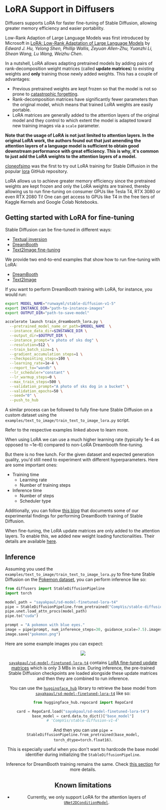 <!--Copyright 2023 The HuggingFace Team. All rights reserved.

Licensed under the Apache License, Version 2.0 (the "License"); you may not use this file except in compliance with
the License. You may obtain a copy of the License at

http://www.apache.org/licenses/LICENSE-2.0

Unless required by applicable law or agreed to in writing, software distributed under the License is distributed on
an "AS IS" BASIS, WITHOUT WARRANTIES OR CONDITIONS OF ANY KIND, either express or implied. See the License for the
specific language governing permissions and limitations under the License.
-->

# LoRA Support in Diffusers 

Diffusers supports LoRA for faster fine-tuning of Stable Diffusion, allowing greater memory efficiency and easier portability. 

Low-Rank Adaption of Large Language Models was first introduced by Microsoft in
[LoRA: Low-Rank Adaptation of Large Language Models](https://arxiv.org/abs/2106.09685) by *Edward J. Hu, Yelong Shen, Phillip Wallis, Zeyuan Allen-Zhu, Yuanzhi Li, Shean Wang, Lu Wang, Weizhu Chen*.

In a nutshell, LoRA allows adapting pretrained models by adding pairs of rank-decomposition weight matrices (called **update matrices**) 
to existing weights and **only** training those newly added weights. This has a couple of advantages:

- Previous pretrained weights are kept frozen so that the model is not so prone to [catastrophic forgetting](https://www.pnas.org/doi/10.1073/pnas.1611835114). 
- Rank-decomposition matrices have significantly fewer parameters than the original model, which means that trained LoRA weights are easily portable.
- LoRA matrices are generally added to the attention layers of the original model and they control to which extent the model is adapted toward new training images via a `scale` parameter.

**__Note that the usage of LoRA is not just limited to attention layers. In the original LoRA work, the authors found out that just amending
the attention layers of a language model is sufficient to obtain good downstream performance with great efficiency. This is why, it's common
to just add the LoRA weights to the attention layers of a model.__**

[cloneofsimo](https://github.com/cloneofsimo) was the first to try out LoRA training for Stable Diffusion in the popular [lora](https://github.com/cloneofsimo/lora) GitHub repository.

<Tip>

LoRA allows us to achieve greater memory efficiency since the pretrained weights are kept frozen and only the LoRA weights are trained, thereby
allowing us to run fine-tuning on consumer GPUs like Tesla T4, RTX 3080 or even RTX 2080 Ti! One can get access to GPUs like T4 in the free 
tiers of Kaggle Kernels and Google Colab Notebooks.

</Tip>

## Getting started with LoRA for fine-tuning

Stable Diffusion can be fine-tuned in different ways:

* [Textual inversion](https://huggingface.co/docs/diffusers/main/en/training/text_inversion)
* [DreamBooth](https://huggingface.co/docs/diffusers/main/en/training/dreambooth) 
* [Text2Image fine-tuning](https://huggingface.co/docs/diffusers/main/en/training/text2image) 

We provide two end-to-end examples that show how to run fine-tuning with LoRA:

* [DreamBooth](https://github.com/huggingface/diffusers/tree/main/examples/dreambooth#training-with-low-rank-adaptation-of-large-language-models-lora) 
* [Text2Image](https://github.com/huggingface/diffusers/tree/main/examples/text_to_image#training-with-lora)

If you want to perform DreamBooth training with LoRA, for instance, you would run:

```bash
export MODEL_NAME="runwayml/stable-diffusion-v1-5"
export INSTANCE_DIR="path-to-instance-images"
export OUTPUT_DIR="path-to-save-model"

accelerate launch train_dreambooth_lora.py \
  --pretrained_model_name_or_path=$MODEL_NAME  \
  --instance_data_dir=$INSTANCE_DIR \
  --output_dir=$OUTPUT_DIR \
  --instance_prompt="a photo of sks dog" \
  --resolution=512 \
  --train_batch_size=1 \
  --gradient_accumulation_steps=1 \
  --checkpointing_steps=100 \
  --learning_rate=1e-4 \
  --report_to="wandb" \
  --lr_scheduler="constant" \
  --lr_warmup_steps=0 \
  --max_train_steps=500 \
  --validation_prompt="A photo of sks dog in a bucket" \
  --validation_epochs=50 \
  --seed="0" \
  --push_to_hub
```

A similar process can be followed to fully fine-tune Stable Diffusion on a custom dataset using the
`examples/text_to_image/train_text_to_image_lora.py` script.

Refer to the respective examples linked above to learn more. 

<Tip>

When using LoRA we can use a much higher learning rate (typically 1e-4 as opposed to ~1e-6) compared to non-LoRA Dreambooth fine-tuning.

</Tip>

But there is no free lunch. For the given dataset and expected generation quality, you'd still need to experiment with
different hyperparameters. Here are some important ones:

* Training time
    * Learning rate 
    * Number of training steps
* Inference time 
    * Number of steps 
    * Scheduler type

Additionally, you can follow [this blog](https://huggingface.co/blog/dreambooth) that documents some of our experimental
findings for performing DreamBooth training of Stable Diffusion.

When fine-tuning, the LoRA update matrices are only added to the attention layers. To enable this, we added new weight
loading functionalities. Their details are available [here](https://huggingface.co/docs/diffusers/main/en/api/loaders).

## Inference 

Assuming you used the `examples/text_to_image/train_text_to_image_lora.py` to fine-tune Stable Diffusion on the [Pokemon
dataset](https://huggingface.co/datasets/lambdalabs/pokemon-blip-captions), you can perform inference like so: 

```py 
from diffusers import StableDiffusionPipeline
import torch

model_path = "sayakpaul/sd-model-finetuned-lora-t4"
pipe = StableDiffusionPipeline.from_pretrained("CompVis/stable-diffusion-v1-4", torch_dtype=torch.float16)
pipe.unet.load_attn_procs(model_path)
pipe.to("cuda")

prompt = "A pokemon with blue eyes."
image = pipe(prompt, num_inference_steps=30, guidance_scale=7.5).images[0]
image.save("pokemon.png")
```

Here are some example images you can expect:

<div align="center">
<img src="https://huggingface.co/datasets/huggingface/documentation-images/resolve/main/pokemon-collage.png"/>
<div>

[`sayakpaul/sd-model-finetuned-lora-t4`](https://huggingface.co/sayakpaul/sd-model-finetuned-lora-t4) contains [LoRA fine-tuned update matrices](https://huggingface.co/sayakpaul/sd-model-finetuned-lora-t4/blob/main/pytorch_lora_weights.bin)
which is only 3 MBs in size. During inference, the pre-trained Stable Diffusion checkpoints are loaded alongside these update
matrices and then they are combined to run inference.

<Tip>

You can use the [`huggingface_hub`](https://github.com/huggingface/huggingface_hub) library to retrieve the base model
from [`sayakpaul/sd-model-finetuned-lora-t4`](https://huggingface.co/sayakpaul/sd-model-finetuned-lora-t4) like so:

```py
from huggingface_hub.repocard import RepoCard

card = RepoCard.load("sayakpaul/sd-model-finetuned-lora-t4")
base_model = card.data.to_dict()["base_model"]
# 'CompVis/stable-diffusion-v1-4'
```

And then you can use `pipe = StableDiffusionPipeline.from_pretrained(base_model, torch_dtype=torch.float16)`.

This is especially useful when you don't want to hardcode the base model identifier during initializing the `StableDiffusionPipeline`.

</Tip>

Inference for DreamBooth training remains the same. Check
[this section](https://github.com/huggingface/diffusers/tree/main/examples/dreambooth#inference-1) for more details. 

## Known limitations 

* Currently, we only support LoRA for the attention layers of [`UNet2DConditionModel`](https://huggingface.co/docs/diffusers/main/en/api/models#diffusers.UNet2DConditionModel).
